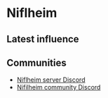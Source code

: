 # Niflheim

## Latest influence


<AeternumMap name="Niflheim" />

## Communities

* [Niflheim server Discord](https://discord.gg/yRw6TNfDNd)
* [Nifilheim community Discord](https://discord.gg/Hnuzqh5Nj3)
